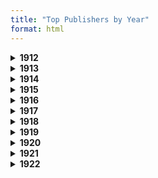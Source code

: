 ```yaml
---
title: "Top Publishers by Year"
format: html
---
```


<details>
<summary><strong>1912</strong></summary>

```python

#| echo: false
import pandas as pd
import matplotlib.pyplot as plt

df = pd.read_csv("df_1912.csv")
df['publisher'] = df['publisher'].astype(str).str.strip()
df['publisher'] = df['publisher'].replace(['', 'nan', 'NA', '<NA>'], pd.NA)
df_clean = df.dropna(subset=['publisher'])

top_publishers = df_clean['publisher'].value_counts().head(15)

plt.figure(figsize=(8, 6))
top_publishers.plot(kind='bar')
plt.title("Top 15 Publishers in 1912")
plt.xlabel("Publisher")
plt.ylabel("Number of Publications")
plt.xticks(rotation=45, ha='right')
plt.tight_layout()
plt.show()
```
</details> 


<details>
<summary><strong>1913</strong></summary>

```python

#| echo: false
import pandas as pd
import matplotlib.pyplot as plt

df = pd.read_csv("df_1913.csv")
df['publisher'] = df['publisher'].astype(str).str.strip()
df['publisher'] = df['publisher'].replace(['', 'nan', 'NA', '<NA>'], pd.NA)
df_clean = df.dropna(subset=['publisher'])

top_publishers = df_clean['publisher'].value_counts().head(15)

plt.figure(figsize=(8, 6))
top_publishers.plot(kind='bar')
plt.title("Top 15 Publishers in 1913")
plt.xlabel("Publisher")
plt.ylabel("Number of Publications")
plt.xticks(rotation=45, ha='right')
plt.tight_layout()
plt.show()
```
</details> 


<details>
<summary><strong>1914</strong></summary>

```python

#| echo: false
import pandas as pd
import matplotlib.pyplot as plt

df = pd.read_csv("df_1914.csv")
df['publisher'] = df['publisher'].astype(str).str.strip()
df['publisher'] = df['publisher'].replace(['', 'nan', 'NA', '<NA>'], pd.NA)
df_clean = df.dropna(subset=['publisher'])

top_publishers = df_clean['publisher'].value_counts().head(15)

plt.figure(figsize=(8, 6))
top_publishers.plot(kind='bar')
plt.title("Top 15 Publishers in 1914")
plt.xlabel("Publisher")
plt.ylabel("Number of Publications")
plt.xticks(rotation=45, ha='right')
plt.tight_layout()
plt.show()
```
</details> 


<details>
<summary><strong>1915</strong></summary>

```python

#| echo: false
import pandas as pd
import matplotlib.pyplot as plt

df = pd.read_csv("df_1915.csv")
df['publisher'] = df['publisher'].astype(str).str.strip()
df['publisher'] = df['publisher'].replace(['', 'nan', 'NA', '<NA>'], pd.NA)
df_clean = df.dropna(subset=['publisher'])

top_publishers = df_clean['publisher'].value_counts().head(15)

plt.figure(figsize=(8, 6))
top_publishers.plot(kind='bar')
plt.title("Top 15 Publishers in 1915")
plt.xlabel("Publisher")
plt.ylabel("Number of Publications")
plt.xticks(rotation=45, ha='right')
plt.tight_layout()
plt.show()
```
</details> 


<details>
<summary><strong>1916</strong></summary>

```python

#| echo: false
import pandas as pd
import matplotlib.pyplot as plt

df = pd.read_csv("df_1916.csv")
df['publisher'] = df['publisher'].astype(str).str.strip()
df['publisher'] = df['publisher'].replace(['', 'nan', 'NA', '<NA>'], pd.NA)
df_clean = df.dropna(subset=['publisher'])

top_publishers = df_clean['publisher'].value_counts().head(15)

plt.figure(figsize=(8, 6))
top_publishers.plot(kind='bar')
plt.title("Top 15 Publishers in 1916")
plt.xlabel("Publisher")
plt.ylabel("Number of Publications")
plt.xticks(rotation=45, ha='right')
plt.tight_layout()
plt.show()
```
</details> 


<details>
<summary><strong>1917</strong></summary>

```python

#| echo: false
import pandas as pd
import matplotlib.pyplot as plt

df = pd.read_csv("df_1917.csv")
df['publisher'] = df['publisher'].astype(str).str.strip()
df['publisher'] = df['publisher'].replace(['', 'nan', 'NA', '<NA>'], pd.NA)
df_clean = df.dropna(subset=['publisher'])

top_publishers = df_clean['publisher'].value_counts().head(15)

plt.figure(figsize=(8, 6))
top_publishers.plot(kind='bar')
plt.title("Top 15 Publishers in 1917")
plt.xlabel("Publisher")
plt.ylabel("Number of Publications")
plt.xticks(rotation=45, ha='right')
plt.tight_layout()
plt.show()
```
</details> 


<details>
<summary><strong>1918</strong></summary>

```python

#| echo: false
import pandas as pd
import matplotlib.pyplot as plt

df = pd.read_csv("df_1918.csv")
df['publisher'] = df['publisher'].astype(str).str.strip()
df['publisher'] = df['publisher'].replace(['', 'nan', 'NA', '<NA>'], pd.NA)
df_clean = df.dropna(subset=['publisher'])

top_publishers = df_clean['publisher'].value_counts().head(15)

plt.figure(figsize=(8, 6))
top_publishers.plot(kind='bar')
plt.title("Top 15 Publishers in 1918")
plt.xlabel("Publisher")
plt.ylabel("Number of Publications")
plt.xticks(rotation=45, ha='right')
plt.tight_layout()
plt.show()
```
</details> 


<details>
<summary><strong>1919</strong></summary>

```python

#| echo: false
import pandas as pd
import matplotlib.pyplot as plt

df = pd.read_csv("df_1919.csv")
df['publisher'] = df['publisher'].astype(str).str.strip()
df['publisher'] = df['publisher'].replace(['', 'nan', 'NA', '<NA>'], pd.NA)
df_clean = df.dropna(subset=['publisher'])

top_publishers = df_clean['publisher'].value_counts().head(15)

plt.figure(figsize=(8, 6))
top_publishers.plot(kind='bar')
plt.title("Top 15 Publishers in 1919")
plt.xlabel("Publisher")
plt.ylabel("Number of Publications")
plt.xticks(rotation=45, ha='right')
plt.tight_layout()
plt.show()
```
</details> 


<details>
<summary><strong>1920</strong></summary>

```python

#| echo: false
import pandas as pd
import matplotlib.pyplot as plt

df = pd.read_csv("df_1920.csv")
df['publisher'] = df['publisher'].astype(str).str.strip()
df['publisher'] = df['publisher'].replace(['', 'nan', 'NA', '<NA>'], pd.NA)
df_clean = df.dropna(subset=['publisher'])

top_publishers = df_clean['publisher'].value_counts().head(15)

plt.figure(figsize=(8, 6))
top_publishers.plot(kind='bar')
plt.title("Top 15 Publishers in 1920")
plt.xlabel("Publisher")
plt.ylabel("Number of Publications")
plt.xticks(rotation=45, ha='right')
plt.tight_layout()
plt.show()
```
</details> 


<details>
<summary><strong>1921</strong></summary>

```python

#| echo: false
import pandas as pd
import matplotlib.pyplot as plt

df = pd.read_csv("df_1921.csv")
df['publisher'] = df['publisher'].astype(str).str.strip()
df['publisher'] = df['publisher'].replace(['', 'nan', 'NA', '<NA>'], pd.NA)
df_clean = df.dropna(subset=['publisher'])

top_publishers = df_clean['publisher'].value_counts().head(15)

plt.figure(figsize=(8, 6))
top_publishers.plot(kind='bar')
plt.title("Top 15 Publishers in 1921")
plt.xlabel("Publisher")
plt.ylabel("Number of Publications")
plt.xticks(rotation=45, ha='right')
plt.tight_layout()
plt.show()
```
</details> 


<details>
<summary><strong>1922</strong></summary>

```python

#| echo: false
import pandas as pd
import matplotlib.pyplot as plt

df = pd.read_csv("df_1922.csv")
df['publisher'] = df['publisher'].astype(str).str.strip()
df['publisher'] = df['publisher'].replace(['', 'nan', 'NA', '<NA>'], pd.NA)
df_clean = df.dropna(subset=['publisher'])

top_publishers = df_clean['publisher'].value_counts().head(15)

plt.figure(figsize=(8, 6))
top_publishers.plot(kind='bar')
plt.title("Top 15 Publishers in 1922")
plt.xlabel("Publisher")
plt.ylabel("Number of Publications")
plt.xticks(rotation=45, ha='right')
plt.tight_layout()
plt.show()
```
</details> 